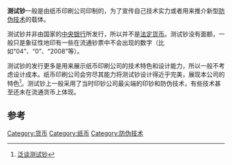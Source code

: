 {{Refimprove|time=2022-02-23T09:42:30+00:00}}

'''测试钞'''一般是由纸币印刷公司印制的，为了宣传自己技术实力或者用来推介新型[[防伪|防伪技术]]的载体。

测试钞并非由国家的[[中央银行|中央银行]]所发行，所以并不是[[法定货币|法定货币]]。测试钞没有面额，一般只是象征性地印有一些在流通钞票中不会出现的数字（比如“04”、“0”、“2008”等）。

测试钞的发行更多是用来展示纸币印刷公司的技术特色和设计能力，所以一般不考虑设计成本。纸币印刷公司会穷尽其能力将测试钞设计得近乎完美，展现本公司的特色<ref>[http://ybnotes.com/news/284.htm 泛谈测试钞]{{dead link|date=2018年3月 |bot=InternetArchiveBot |fix-attempted=yes }}</ref>。测试钞上一般采用了当时印钞公司最尖端的印钞和防伪技术，有些技术甚至还未在流通货币上体现。
== 参考 ==
{{reflist}}

[[Category:货币|Category:货币]]
[[Category:纸币|Category:纸币]]
[[Category:防伪技术|Category:防伪技术]]